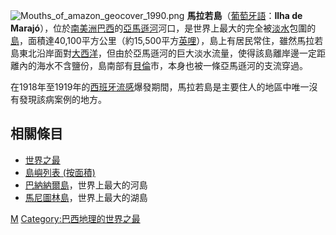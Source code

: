 {{Expand language|1=pt|time=2021-05-14T10:27:52+00:00}}
{{coord|0|58|54.06|S|49|35|05.68|W|display=title}}
[[File:Mouths_of_amazon_geocover_1990.png|thumb]]
'''馬拉若島'''（[[葡萄牙語|葡萄牙語]]：'''Ilha de Marajó'''），位於[[南美洲|南美洲]][[巴西|巴西]]的[[亞馬遜河|亞馬遜河]]河口，是世界上最大的完全被[[淡水|淡水]]包圍的[[島|島]]，面積達40,100平方公里（約15,500平方[[英哩|英哩]]），島上有居民常住，雖然馬拉若島東北沿岸面對[[大西洋|大西洋]]，但由於亞馬遜河的巨大淡水流量，使得該島離岸邊一定距離內的海水不含鹽份，島南部有[[贝伦_(巴西)|貝倫]]市，本身也被一條亞馬遜河的支流{{le|帕拉河|Pará River}}穿過。

在1918年至1919年的[[西班牙流感|西班牙流感]]爆發期間，馬拉若島是主要住人的地區中唯一沒有發現該病案例的地方。

== 相關條目 ==
* [[世界之最|世界之最]]
* [[島嶼列表_(按面積)|島嶼列表 (按面積)]]
* [[巴納納爾島|巴納納爾島]]，世界上最大的河島
* [[馬尼圖林島|馬尼圖林島]]，世界上最大的湖島

{{Brazil-stub}}
[[Category:巴西島嶼|M]]
[[Category:巴西地理的世界之最|Category:巴西地理的世界之最]]